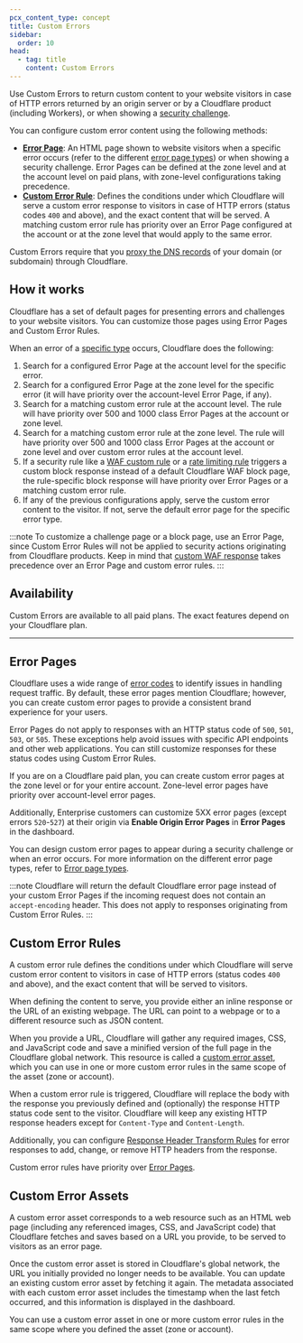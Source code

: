 ```yaml
---
pcx_content_type: concept
title: Custom Errors
sidebar:
  order: 10
head:
  - tag: title
    content: Custom Errors
---
```



Use Custom Errors to return custom content to your website visitors in case of HTTP errors returned by an origin server or by a Cloudflare product (including Workers), or when showing a [security challenge](/cloudflare-challenges/).

You can configure custom error content using the following methods:

- [**Error Page**](#error-pages): An HTML page shown to website visitors when a specific error occurs (refer to the different [error page types](/rules/custom-errors/reference/error-page-types/)) or when showing a security challenge. Error Pages can be defined at the zone level and at the account level on paid plans, with zone-level configurations taking precedence.
- [**Custom Error Rule**](#custom-error-rules): Defines the conditions under which Cloudflare will serve a custom error response to visitors in case of HTTP errors (status codes `400` and above), and the exact content that will be served. A matching custom error rule has priority over an Error Page configured at the account or at the zone level that would apply to the same error.

Custom Errors require that you [proxy the DNS records](/dns/proxy-status/) of your domain (or subdomain) through Cloudflare.

## How it works

Cloudflare has a set of default pages for presenting errors and challenges to your website visitors. You can customize those pages using Error Pages and Custom Error Rules.

When an error of a [specific type](/rules/custom-errors/reference/error-page-types/) occurs, Cloudflare does the following:

1. Search for a configured Error Page at the account level for the specific error.
2. Search for a configured Error Page at the zone level for the specific error (it will have priority over the account-level Error Page, if any).
3. Search for a matching custom error rule at the account level. The rule will have priority over 500 and 1000 class Error Pages at the account or zone level.
4. Search for a matching custom error rule at the zone level. The rule will have priority over 500 and 1000 class Error Pages at the account or zone level and over custom error rules at the account level.
5. If a security rule like a [WAF custom rule](/waf/custom-rules/) or a [rate limiting rule](/waf/rate-limiting-rules/) triggers a custom block response instead of a default Cloudflare WAF block page, the rule-specific block response will have priority over Error Pages or a matching custom error rule.
6. If any of the previous configurations apply, serve the custom error content to the visitor. If not, serve the default error page for the specific error type.

:::note
To customize a challenge page or a block page, use an Error Page, since Custom Error Rules will not be applied to security actions originating from Cloudflare products. Keep in mind that [custom WAF response](/waf/custom-rules/create-dashboard/#configure-a-custom-response-for-blocked-requests) takes precedence over an Error Page and custom error rules.
:::

## Availability

Custom Errors are available to all paid plans. The exact features depend on your Cloudflare plan.

<Render file="rules-new-limits" />

<FeatureTable id="rules.custom_errors" />

---

## Error Pages

Cloudflare uses a wide range of [error codes](/support/troubleshooting/http-status-codes/) to identify issues in handling request traffic. By default, these error pages mention Cloudflare; however, you can create custom error pages to provide a consistent brand experience for your users.

Error Pages do not apply to responses with an HTTP status code of `500`, `501`, `503`, or `505`. These exceptions help avoid issues with specific API endpoints and other web applications. You can still customize responses for these status codes using Custom Error Rules.

If you are on a Cloudflare paid plan, you can create custom error pages at the zone level or for your entire account. Zone-level error pages have priority over account-level error pages.

Additionally, Enterprise customers can customize 5XX error pages (except errors `520`-`527`) at their origin via **Enable Origin Error Pages** in **Error Pages** in the dashboard.

You can design custom error pages to appear during a security challenge or when an error occurs. For more information on the different error page types, refer to [Error page types](/rules/custom-errors/reference/error-page-types/).

:::note
Cloudflare will return the default Cloudflare error page instead of your custom Error Pages if the incoming request does not contain an `accept-encoding` header. This does not apply to responses originating from Custom Error Rules.
:::

## Custom Error Rules

A custom error rule defines the conditions under which Cloudflare will serve custom error content to visitors in case of HTTP errors (status codes `400` and above), and the exact content that will be served to visitors.

When defining the content to serve, you provide either an inline response or the URL of an existing webpage. The URL can point to a webpage or to a different resource such as JSON content.

When you provide a URL, Cloudflare will gather any required images, CSS, and JavaScript code and save a minified version of the full page in the Cloudflare global network. This resource is called a [custom error asset](#custom-error-assets), which you can use in one or more custom error rules in the same scope of the asset (zone or account).

When a custom error rule is triggered, Cloudflare will replace the body with the response you previously defined and (optionally) the response HTTP status code sent to the visitor. Cloudflare will keep any existing HTTP response headers except for `Content-Type` and `Content-Length`.

Additionally, you can configure [Response Header Transform Rules](/rules/transform/response-header-modification/) for error responses to add, change, or remove HTTP headers from the response.

Custom error rules have priority over [Error Pages](#error-pages).

## Custom Error Assets

A custom error asset corresponds to a web resource such as an HTML web page (including any referenced images, CSS, and JavaScript code) that Cloudflare fetches and saves based on a URL you provide, to be served to visitors as an error page.

Once the custom error asset is stored in Cloudflare's global network, the URL you initially provided no longer needs to be available. You can update an existing custom error asset by fetching it again. The metadata associated with each custom error asset includes the timestamp when the last fetch occurred, and this information is displayed in the dashboard.

You can use a custom error asset in one or more custom error rules in the same scope where you defined the asset (zone or account).

